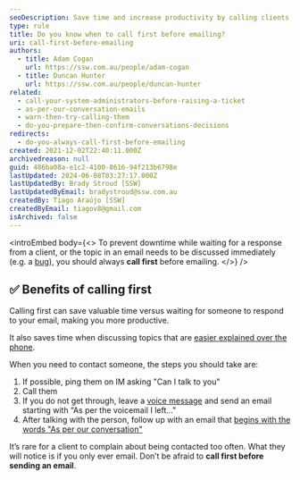 ```yaml
---
seoDescription: Save time and increase productivity by calling clients first before emailing to discuss important topics or seek clarification.
type: rule
title: Do you know when to call first before emailing?
uri: call-first-before-emailing
authors:
  - title: Adam Cogan
    url: https://ssw.com.au/people/adam-cogan
  - title: Duncan Hunter
    url: https://ssw.com.au/people/duncan-hunter
related:
  - call-your-system-administrators-before-raising-a-ticket
  - as-per-our-conversation-emails
  - warn-then-try-calling-them
  - do-you-prepare-then-confirm-conversations-decisions
redirects:
  - do-you-always-call-first-before-emailing
created: 2021-12-02T22:40:11.000Z
archivedreason: null
guid: 486ba08a-e1c2-4100-8616-94f213b6798e
lastUpdated: 2024-06-08T03:27:17.000Z
lastUpdatedBy: Brady Stroud [SSW]
lastUpdatedByEmail: bradystroud@ssw.com.au
createdBy: Tiago Araújo [SSW]
createdByEmail: tiagov8@gmail.com
isArchived: false
---
```


<introEmbed
  body={<>
To prevent downtime while waiting for a response from a client, or the topic in an email needs to be discussed immediately (e.g. a [bug](/fix-bugs-first)), you should always **call first** before emailing.
  </>}
/>
<youtubeEmbed url="https://www.youtube.com/embed/1lc57QC-5Ik" description="Video: Resolving conflict - call before emailing (28 min)" />

## ✅ Benefits of calling first

Calling first can save valuable time versus waiting for someone to respond to your email, making you more productive.

It also saves time when discussing topics that are [easier explained over the phone](/seek-clarification-via-phone).

When you need to contact someone, the steps you should take are:

1. If possible, ping them on IM asking "Can I talk to you"
2. Call them
3. If you do not get through, leave a [voice message](/do-you-use-voice-recordings-when-appropriate) and send an email starting with “As per the voicemail I left..."
4. After talking with the person, follow up with an email that [begins with the words "As per our conversation"](/as-per-our-conversation-emails)

It’s rare for a client to complain about being contacted too often. What they will notice is if you only ever email. Don’t be afraid to **call first before sending an email**.

<youtubeEmbed url="https://www.youtube.com/embed/uesx85EHRTo" description="Video: Moss Contacts Fire Department (43 sec)" />
